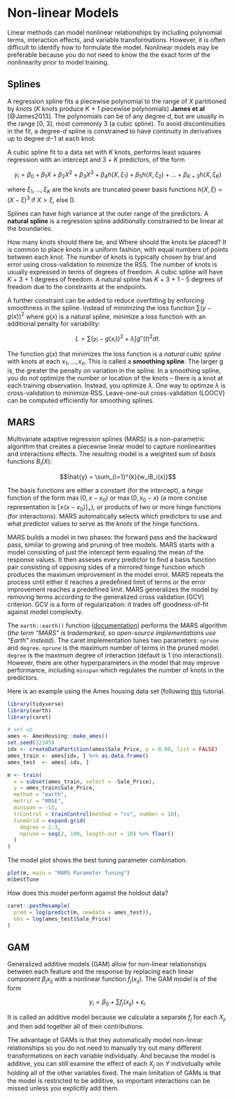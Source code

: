 # Non-linear Models

Linear methods can model nonlinear relationships by including polynomial terms, interaction effects, and variable transformations.  However, it is often difficult to identify how to formulate the model. Nonlinear models may be preferable because you do not need to know the the exact form of the nonlinearity prior to model training.

## Splines

A regression spline fits a piecewise polynomial to the range of *X* partitioned by *knots* (*K* knots produce *K + 1* piecewise polynomials) **James et al** [@James2013].  The polynomials can be of any degree *d*, but are usually in the range [0, 3], most commonly 3 (a cubic spline).  To avoid discontinuities in the fit, a degree-*d* spline is constrained to have continuity in derivatives up to degree *d*−1 at each knot.

A cubic spline fit to a data set with *K* knots, performs least squares regression with an intercept and 3 + *K* predictors, of the form 

$$y_i = \beta_0 + \beta_1X + \beta_2X^2 + \beta_3X^3 + \beta_4h(X, \xi_1) + \beta_5h(X, \xi_2) + \dots + \beta_{K+3}h(X, \xi_K)$$

where $\xi_1, \dots, \xi_K$ are the knots are truncated power basis functions $h(X, \xi) = (X - \xi)^3$ if $X > \xi$, else 0.

Splines can have high variance at the outer range of the predictors.  A **natural spline** is a regression spline additionally constrained to be linear at the boundaries.

How many knots should there be, and Where should the knots be placed?  It is common to place knots in a uniform fashion, with equal numbers of points between each knot.  The number of knots is typically chosen by trial and error using cross-validation to minimize the RSS.  The number of knots is usually expressed in terms of degrees of freedom.  A cubic spline will have *K* + 3 + 1 degrees of freedom.  A natural spline has *K* + 3 + 1 - 5 degrees of freedom due to the constraints at the endpoints.

A further constraint can be added to reduce overfitting by enforcing smoothness in the spline.  Instead of minimizing the loss function $\sum{(y - g(x))^2}$ where $g(x)$ is a natural spline, minimize a loss function with an additional penalty for variability:

$$L = \sum{(y_i - g(x_i))^2 + \lambda \int g''(t)^2dt}.$$

The function $g(x)$ that minimizes the loss function is a *natural cubic spline* with knots at each $x_1, \dots, x_n$. This is called a **smoothing spline**.  The larger g is, the greater the penalty on variation in the spline.  In a smoothing spline, you do not optimize the number or location of the knots -- there is a knot at each training observation. Instead, you optimize $\lambda$. One way to optimze $\lambda$ is cross-validation to minimize RSS. Leave-one-out cross-validation (LOOCV) can be computed efficiently for smoothing splines.


## MARS

Multivariate adaptive regression splines (MARS) is a non-parametric algorithm that creates a piecewise linear model to capture nonlinearities and interactions effects. The resulting model is a weighted sum of *basis* functions $B_i(X)$:

$$\hat{y} = \sum_{i=1}^{k}{w_iB_i(x)}$$

The basis functions are either a constant (for the intercept), a *hinge* function of the form $\max(0, x - x_0)$ or $\max(0, x_0 - x)$ (a more concise representation is $[\pm(x - x_0)]_+$), or products of two or more hinge functions (for interactions).  MARS automatically selects which predictors to use and what predictor values to serve as the *knots* of the hinge functions.

MARS builds a model in two phases: the forward pass and the backward pass, similar to growing and pruning of tree models. MARS starts with a model consisting of just the intercept term equaling the mean of the response values.  It then asseses every predictor to find a basis function pair consisting of opposing sides of a mirrored hinge function which produces the maximum improvement in the model error.  MARS repeats the process until either it reaches a predefined limit of terms or the error improvement reaches a predefined limit.  MARS generalizes the model by removing terms according to the generalized cross validation (GCV) criterion.  GCV is a form of regularization: it trades off goodness-of-fit against model complexity. 

The `earth::earth()` function ([documentation](https://www.rdocumentation.org/packages/earth/versions/5.1.2/topics/earth)) performs the MARS algorithm (*the term "MARS" is trademarked, so open-source implementations use "Earth" instead*).  The caret implementation tunes two parameters: `nprune` and `degree`.  `nprune` is the maximum number of terms in the pruned model.  `degree` is the maximum degree of interaction (default is 1 (no interactions)).  However, there are other hyperparameters in the model that may improve performance, including `minspan` which regulates the number of knots in the predictors.

Here is an example using the Ames housing data set (following [this](http://uc-r.github.io/mars) tutorial. 

```r
library(tidyverse)
library(earth)
library(caret)

# set up
ames <- AmesHousing::make_ames()
set.seed(12345)
idx <- createDataPartition(ames$Sale_Price, p = 0.80, list = FALSE)
ames_train <- ames[idx, ] %>% as.data.frame()
ames_test  <- ames[-idx, ]

m <- train(
  x = subset(ames_train, select = -Sale_Price),
  y = ames_train$Sale_Price,
  method = "earth",
  metric = "RMSE",
  minspan = -15,
  trControl = trainControl(method = "cv", number = 10),
  tuneGrid = expand.grid(
    degree = 1:3, 
    nprune = seq(2, 100, length.out = 10) %>% floor()
  )
)
```

The model plot shows the best tuning parameter combination.

```r
plot(m, main = "MARS Parameter Tuning")
m$bestTune
```

How does this model perform against the holdout data?

```r
caret::postResample(
  pred = log(predict(m, newdata = ames_test)),
  obs = log(ames_test$Sale_Price)
)
```


## GAM

Generalized additive models (GAM) allow for non-linear relationships between each feature and the response by replacing each linear component $\beta_j x_{ij}$ with a nonlinear function $f_j(x_{ij})$. The GAM model is of the form

$$y_i = \beta_0 + \sum{f_j(x_{ij})} + \epsilon_i.$$

It is called an additive model because we calculate a separate $f_j$ for each $X_j$, and then add together all of their contributions. 

The advantage of GAMs is that they automatically model non-linear relationships so you do not need to manually try out many diﬀerent transformations on each variable individually.  And because the model is additive, you can still examine the eﬀect of each $X_j$ on $Y$ individually while holding all of the other variables ﬁxed.  The main limitation of GAMs is that the model is restricted to be additive, so important interactions can be missed unless you explicitly add them. 
